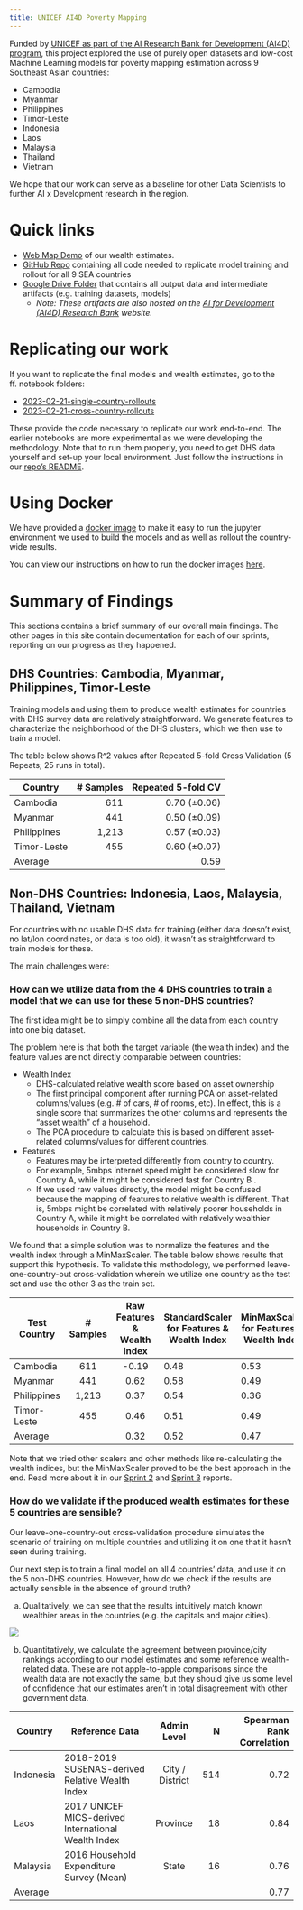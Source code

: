 ```yaml
---
title: UNICEF AI4D Poverty Mapping
---
```


Funded by [UNICEF as part of the AI Research Bank for Development (AI4D) program](https://www.unicefinnovationfund.org/broadcast/expert-posts/thinking-machines-build-southeast-asia-ai-research-bank-development-ai4d), this project explored the use of purely open datasets and low-cost Machine Learning models for poverty mapping estimation across 9 Southeast Asian countries:

- Cambodia
- Myanmar
- Philippines
- Timor-Leste
- Indonesia
- Laos
- Malaysia
- Thailand
- Vietnam

We hope that our work can serve as a baseline for other Data Scientists to further AI x Development research in the region.

# Quick links

- [Web Map Demo](https://studio.foursquare.com/public/590c4ab2-b855-463a-90dd-9917b97b8b57) of our wealth estimates.
- [GitHub Repo](https://github.com/thinkingmachines/unicef-ai4d-poverty-mapping) containing all code needed to replicate model training and rollout for all 9 SEA countries
- [Google Drive Folder](https://drive.google.com/drive/u/0/folders/1QX0xJc6MHxY7dzIsVMDm5TH0F-NwXhBW) that contains all output data and intermediate artifacts (e.g. training datasets, models)
    - *Note: These artifacts are also hosted on the [AI for Development (AI4D) Research Bank](https://thinkingmachines.github.io/unicef-ai4d-research-bank) website.*

# Replicating our work
If you want to replicate the final models and wealth estimates, go to the ff. notebook folders:

- [2023-02-21-single-country-rollouts](https://github.com/thinkingmachines/unicef-ai4d-poverty-mapping/tree/main/notebooks/2023-02-21-single-country-rollouts)
- [2023-02-21-cross-country-rollouts](https://github.com/thinkingmachines/unicef-ai4d-poverty-mapping/tree/main/notebooks/2023-02-21-cross-country-rollouts)

These provide the code necessary to replicate our work end-to-end. The earlier notebooks are more experimental as we were developing the methodology.
Note that to run them properly, you need to get DHS data yourself and set-up your local environment. Just follow the instructions in our [repo's README](https://github.com/thinkingmachines/unicef-ai4d-poverty-mapping).

# Using Docker

We have provided a [docker image](https://github.com/butchtm/unicef-ai4d-poverty-mapping/pkgs/container/povmap-jupyter) to make it easy to run the jupyter environment we used to build the models and as well as rollout the country-wide results.

You can view our instructions on how to run the docker images [here](https://github.com/thinkingmachines/unicef-ai4d-poverty-mapping/tree/main#running-in-docker). 

<!-- ## Methodology Summary
The exact method and details are better seen in the notebooks. But this diagram summarizes it conceptually. Essentially, we train a model and we use it to estimate wealth across a whole country. -->

# Summary of Findings

This sections contains a brief summary of our overall main findings. The other pages in this site contain documentation for each of our sprints, reporting on our progress as they happened. 

## DHS Countries: Cambodia, Myanmar, Philippines, Timor-Leste

Training models and using them to produce wealth estimates for countries with DHS survey data are relatively straightforward. We generate features to characterize the neighborhood of the DHS clusters, which we then use to train a model.

The table below shows R^2 values after Repeated 5-fold Cross Validation (5 Repeats; 25 runs in total). 

| Country     | # Samples | Repeated 5-fold CV |
|-------------|----------:|-------------------:|
| Cambodia    |       611 |       0.70 (±0.06) |
| Myanmar     |       441 |       0.50 (±0.09) |
| Philippines |     1,213 |       0.57 (±0.03) |
| Timor-Leste |       455 |       0.60 (±0.07) |
| Average     |           |               0.59 |

## Non-DHS Countries: Indonesia, Laos, Malaysia, Thailand, Vietnam

For countries with no usable DHS data for training (either data doesn't exist, no lat/lon coordinates, or data is too old), it wasn't as straightforward to train models for these.

The main challenges were:

### How can we utilize data from the 4 DHS countries to train a model that we can use for these 5 non-DHS countries?

The first idea might be to simply combine all the data from each country into one big dataset. 

The problem here is that both the target variable (the wealth index) and the feature values are not directly comparable between countries:

- Wealth Index
    - DHS-calculated relative wealth score based on asset ownership
    - The first principal component after running PCA on asset-related columns/values (e.g. # of cars, # of rooms, etc). In effect, this is a single score that summarizes the other columns and represents the "asset wealth" of a household.
    - The PCA procedure to calculate this is based on different asset-related columns/values for different countries.

- Features
    - Features may be interpreted differently from country to country.
    - For example, 5mbps internet speed might be considered slow for Country A, while it might be considered fast for Country B . 
    - If we used raw values directly, the model might be confused because the mapping of features to relative wealth is different. That is, 5mbps might be correlated with relatively poorer households in Country A, while it might be correlated with relatively wealthier households in Country B.

We found that a simple solution was to normalize the features and the wealth index through a MinMaxScaler. The table below shows results that support this hypothesis. To validate this methodology, we performed leave-one-country-out cross-validation wherein we utilize one country as the test set and use the other 3 as the train set.

| Test Country | # Samples | Raw Features & Wealth Index | StandardScaler for Features & Wealth Index | MinMaxScaler for Features & Wealth Index |
|--------------|:---------:|:---------------------------:|--------------------------------------------|------------------------------------------|
| Cambodia     |    611    |            -0.19            | 0.48                                       | 0.53                                     |
| Myanmar      |    441    |             0.62            | 0.58                                       | 0.49                                     |
| Philippines  |   1,213   |             0.37            | 0.54                                       | 0.36                                     |
| Timor-Leste  |    455    |             0.46            | 0.51                                       | 0.49                                     |
| Average      |           |             0.32            | 0.52                                       | 0.47                                     |

Note that we tried other scalers and other methods like re-calculating the wealth indices, but the MinMaxScaler proved to be the best approach in the end. Read more about it in our [Sprint 2](https://thinkingmachines.github.io/unicef-ai4d-poverty-mapping/cross-country-report.html) and [Sprint 3](https://thinkingmachines.github.io/unicef-ai4d-poverty-mapping/sprint-3-report.html) reports.



### How do we validate if the produced wealth estimates for these 5 countries are sensible?

Our leave-one-country-out cross-validation procedure simulates the scenario of training on multiple countries and utilizing it on one that it hasn't seen during training. 

Our next step is to train a final model on all 4 countries' data, and use it on the 5 non-DHS countries. However, how do we check if the results are actually sensible in the absence of ground truth?

(a) Qualitatively, we can see that the results intuitively match known wealthier areas in the countries (e.g. the capitals and major cities).

![](/assets/sea_wealth_map.png)


(b) Quantitatively, we calculate the agreement between province/city rankings according to our model estimates and some reference wealth-related data. These are not apple-to-apple comparisons since the wealth data are not exactly the same, but they should give us some level of confidence that our estimates aren't in total disagreement with other government data.

| Country   | Reference Data                        |   Admin Level   |   N | Spearman Rank Correlation |
|-----------|---------------------------------------|:---------------:|----:|--------------------------:|
| Indonesia | 2018-2019 SUSENAS-derived Relative Wealth Index | City / District | 514 |                      0.72 |
| Laos      | 2017 UNICEF MICS-derived International Wealth Index |     Province    |  18 |                      0.84 |
| Malaysia  | 2016 Household Expenditure Survey (Mean) |      State      |  16 |                      0.76 |
| Average   |                                       |                 |     |                      0.77 |
